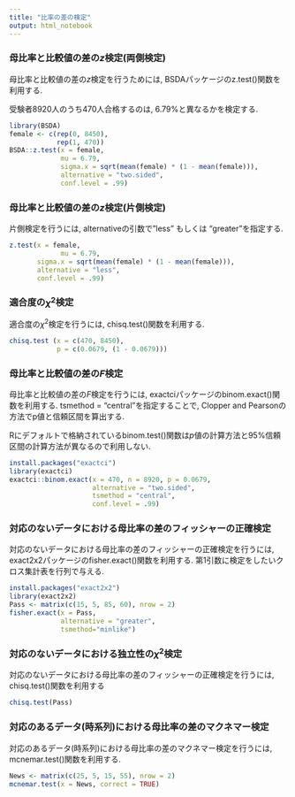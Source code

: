 ```yaml
---
title: "比率の差の検定"
output: html_notebook
---
```


### 母比率と比較値の差の$z$検定(両側検定)

母比率と比較値の差の$z$検定を行うためには, BSDAパッケージのz.test()関数を利用する.

受験者8920人のうち470人合格するのは, 6.79%と異なるかを検定する.

```r
library(BSDA)
female <- c(rep(0, 8450),
            rep(1, 470))
BSDA::z.test(x = female, 
             mu = 6.79, 
             sigma.x = sqrt(mean(female) * (1 - mean(female))),
             alternative = "two.sided",
             conf.level = .99)
```

### 母比率と比較値の差の$z$検定(片側検定)

片側検定を行うには, alternativeの引数で"less" もしくは "greater"を指定する.

```r
z.test(x = female, 
             mu = 6.79, 
       sigma.x = sqrt(mean(female) * (1 - mean(female))),
       alternative = "less",
       conf.level = .99)
```

### 適合度の$\chi^2$検定

適合度の$\chi^2$検定を行うには, chisq.test()関数を利用する.

```r
chisq.test (x = c(470, 8450), 
            p = c(0.0679, (1 - 0.0679)))
```


### 母比率と比較値の差の$F$検定

母比率と比較値の差の$F$検定を行うには, exactciパッケージのbinom.exact()関数を利用する.
tsmethod = "central"を指定することで, Clopper and Pearsonの方法でp値と信頼区間を算出する.

Rにデフォルトで格納されているbinom.test()関数は$p$値の計算方法と95%信頼区間の計算方法が異なるので利用しない.

```r
install.packages("exactci")
library(exactci)
exactci::binom.exact(x = 470, n = 8920, p = 0.0679,
                     alternative = "two.sided",
                     tsmethod = "central", 
                     conf.level = .99)
```

### 対応のないデータにおける母比率の差のフィッシャーの正確検定

対応のないデータにおける母比率の差のフィッシャーの正確検定を行うには, exact2x2パッケージのfisher.exact()関数を利用する.
第1引数に検定をしたいクロス集計表を行列で与える.

```r
install.packages("exact2x2")
library(exact2x2)
Pass <- matrix(c(15, 5, 85, 60), nrow = 2)
fisher.exact(x = Pass,
             alternative = "greater",
             tsmethod="minlike")
```

### 対応のないデータにおける独立性の$\chi^2$検定

対応のないデータにおける母比率の差のフィッシャーの正確検定を行うには, chisq.test()関数を利用する

```r
chisq.test(Pass)
```

### 対応のあるデータ(時系列)における母比率の差のマクネマー検定

対応のあるデータ(時系列)における母比率の差のマクネマー検定を行うには, mcnemar.test()関数を利用する.

```r
News <- matrix(c(25, 5, 15, 55), nrow = 2)
mcnemar.test(x = News, correct = TRUE)
```
